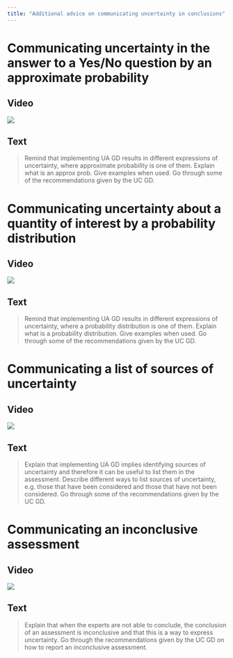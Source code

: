 ```yaml
---
title: "Additional advice on communicating uncertainty in conclusions"
---
```


# Communicating uncertainty in the answer to a Yes/No question by an approximate probability 
:::: {.panel-tabset}

## Video

![](https://upload.wikimedia.org/wikipedia/commons/0/09/YouTube_full-color_icon_%282017%29.svg)

## Text

> Remind that implementing UA GD results in different expressions of uncertainty, where approximate probability is one of them. Explain what is an approx prob. Give examples when used. Go through some of the recommendations given by the UC GD. 

::::

# Communicating uncertainty about a quantity of interest by a probability distribution  
:::: {.panel-tabset}

## Video

![](https://upload.wikimedia.org/wikipedia/commons/0/09/YouTube_full-color_icon_%282017%29.svg)

## Text

> Remind that implementing UA GD results in different expressions of uncertainty, where a probability distribution is one of them. Explain what is a probability distribution. Give examples when used. Go through some of the recommendations given by the UC GD. 

::::

# Communicating a list of sources of uncertainty 

:::: {.panel-tabset}

## Video

![](https://upload.wikimedia.org/wikipedia/commons/0/09/YouTube_full-color_icon_%282017%29.svg)

## Text

> Explain that implementing UA GD implies identifying sources of uncertainty and therefore it can be useful to list them in the assessment. Describe different ways to list sources of uncertainty, e.g. those that have been considered and those that have not been considered. Go through some of the recommendations given by the UC GD. 

::::

# Communicating an inconclusive assessment 

:::: {.panel-tabset}

## Video

![](https://upload.wikimedia.org/wikipedia/commons/0/09/YouTube_full-color_icon_%282017%29.svg)

## Text

> Explain that when the experts are not able to conclude, the conclusion of an assessment is inconclusive and that this is a way to express uncertainty. Go through the recommendations given by the UC GD on how to report an inconclusive assessment.  

:::: 
 





